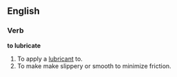 ==English==

===Verb===
'''to lubricate'''
# To apply a [[lubricant]] to.
# To make make slippery or smooth to minimize friction.